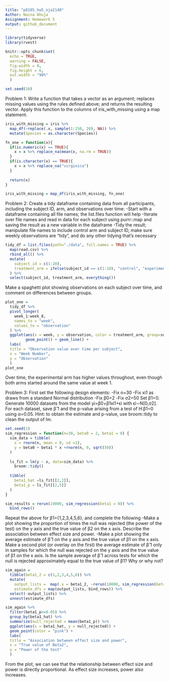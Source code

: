 ```yaml
---
title: "p8105_hw5_nja2140"
Author: Naina Ahuja
Assignment: Homework 5
output: github_document
---
```


```r
library(tidyverse)
library(rvest)

knitr::opts_chunk$set(
  echo = TRUE,
  warning = FALSE,
  fig.width = 8,
  fig.height = 6,
  out.width = "90%"
  )

set.seed(10)
```
Problem 1: Write a function that takes a vector as an argument; replaces missing values using the rules defined above; and returns the resulting vector. Apply this function to the columns of iris_with_missing using a map statement.

```r
iris_with_missing = iris %>% 
  map_df(~replace(.x, sample(1:150, 20), NA)) %>%
  mutate(Species = as.character(Species))
```
```r
fn_one = function(x){
  if(is.numeric(x) == TRUE){
    x = x %>% replace_na(mean(x, na.rm = TRUE))
  }
  if(is.character(x) == TRUE){
    x = x %>% replace_na("virginica")
  }
  
  return(x)
}

iris_with_missing = map_df(iris_with_missing, fn_one)
```
Problem 2: Create a tidy dataframe containing data from all participants, including the subject ID, arm, and observations over time:
-Start with a dataframe containing all file names; the list.files function will help
-Iterate over file names and read in data for each subject using purrr::map and saving the result as a new variable in the dataframe
-Tidy the result; manipulate file names to include control arm and subject ID, make sure weekly observations are “tidy”, and do any other tidying that’s necessary

```r
tidy_df = list.files(path="./data", full.names = TRUE) %>% 
  map(read.csv) %>% 
  rbind_all() %>% 
  mutate(
    subject_id = c(1:20),
    treatment_arm = ifelse(subject_id == c(1:10), "control", "experimental")
  ) %>% 
  select(subject_id, treatment_arm, everything())
```
Make a spaghetti plot showing observations on each subject over time, and comment on differences between groups.

```r
plot_one = 
  tidy_df %>% 
  pivot_longer(
    week_1:week_8,
    names_to = "week", 
    values_to = "observation"
  ) %>% 
  ggplot(aes(x = week, y = observation, color = treatment_arm, group=subject_id)) +
         geom_point() + geom_line() +
  labs(
  title = "Observation value over time per subject",
  x = "Week Number",
  y = "Observation"
  )
plot_one
```
Over time, the experimental arm has higher values throughout, even though both arms started around the same value at week 1. 

Problem 3: First set the following design elements:
-Fix n=30
-Fix xi1 as draws from a standard Normal distribution
-Fix β0=2
-Fix σ2=50
Set β1=0. Generate 10000 datasets from the model yi=β0+β1xi1+ϵi with ϵi∼N[0,σ2]. For each dataset, save β̂ 1 and the p-value arising from a test of H:β1=0 using α=0.05. Hint: to obtain the estimate and p-value, use broom::tidy to clean the output of lm.

```r
set.seed(1)
sim_regression = function(n=30, beta0 = 2, beta1 = 0) {
  sim_data = tibble(
    x = rnorm(n, mean = 0, sd =1), 
    y = beta0 + beta1 * x +rnorm(n, 0, sqrt(50))
  )
  
  ls_fit = lm(y ~ x, data=sim_data) %>% 
    broom::tidy()
  
  tibble(
    beta1_hat =ls_fit[[2,2]],
    beta1_p = ls_fit[[2,5]]
  )
}
```
```r
sim_results = rerun(10000, sim_regression(beta1 = 0)) %>% 
  bind_rows()
```
Repeat the above for β1={1,2,3,4,5,6}, and complete the following
-Make a plot showing the proportion of times the null was rejected (the power of the test) on the y axis and the true value of β2 on the x axis. Describe the association between effect size and power.
-Make a plot showing the average estimate of β̂ 1 on the y axis and the true value of β1 on the x axis. Make a second plot (or overlay on the first) the average estimate of β̂ 1 only in samples for which the null was rejected on the y axis and the true value of β1 on the x axis. Is the sample average of β̂ 1 across tests for which the null is rejected approximately equal to the true value of β1? Why or why not?

```r
sim_again =  
  tibble(beta1_2 = c(1,2,3,4,5,6)) %>% 
  mutate(
    output_lists =  map(.x = beta1_2, ~rerun(10000, sim_regression(beta1 = .x))),
    estimate_dfs = map(output_lists, bind_rows)) %>% 
  select(-output_lists) %>% 
  unnest(estimate_dfs)
```
```r
sim_again %>% 
  filter(beta1_p<=0.05) %>% 
  group_by(beta1_hat) %>% 
  summarize(null_rejected = mean(beta1_p)) %>% 
  ggplot(aes(x = beta1_hat, y = null_rejected)) +
  geom_point(color = "pink") +
  labs(
  title = "Association between effect size and power",
  x = "True value of Beta2",
  y = "Power of the test"
  )
```
From the plot, we can see that the relationship between effect size and power is directly proportional. As effect size increases, power also increases.

```r

```

